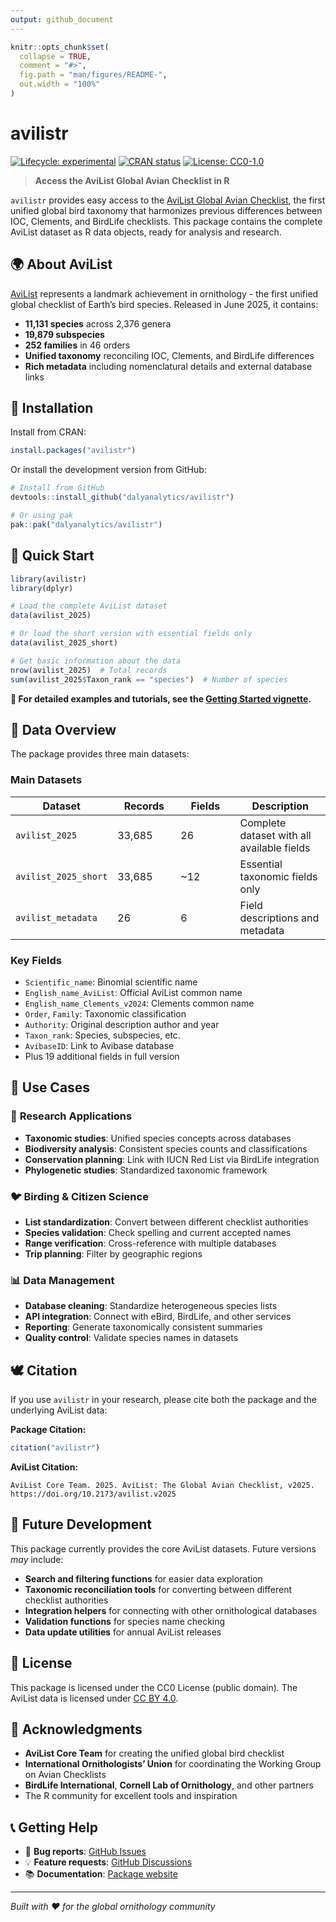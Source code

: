 ```yaml
---
output: github_document
---
```


<!-- README.md is generated from README.Rmd. Please edit that file -->

```r
knitr::opts_chunk$set(
  collapse = TRUE,
  comment = "#>",
  fig.path = "man/figures/README-",
  out.width = "100%"
)
```

# avilistr 

<!-- badges: start -->
[![Lifecycle: experimental](https://img.shields.io/badge/lifecycle-experimental-orange.svg)](https://lifecycle.r-lib.org/articles/stages.html#experimental)
[![CRAN status](https://www.r-pkg.org/badges/version/avilistr)](https://CRAN.R-project.org/package=avilistr)
[![License: CC0-1.0](https://img.shields.io/badge/License-CC0%201.0-lightgrey.svg)](http://creativecommons.org/publicdomain/cc0/)
<!-- badges: end -->

> **Access the AviList Global Avian Checklist in R**

`avilistr` provides easy access to the [AviList Global Avian Checklist](https://www.avilist.org/), the first unified global bird taxonomy that harmonizes previous differences between IOC, Clements, and BirdLife checklists. This package contains the complete AviList dataset as R data objects, ready for analysis and research.

## 🌍 About AviList

[AviList](https://www.avilist.org/) represents a landmark achievement in ornithology - the first unified global checklist of Earth's bird species. Released in June 2025, it contains:

- **11,131 species** across 2,376 genera
- **19,879 subspecies** 
- **252 families** in 46 orders
- **Unified taxonomy** reconciling IOC, Clements, and BirdLife differences
- **Rich metadata** including nomenclatural details and external database links

## 🦅 Installation

Install from CRAN:

```r
install.packages("avilistr")
```

Or install the development version from GitHub:

```r
# Install from GitHub
devtools::install_github("dalyanalytics/avilistr")

# Or using pak
pak::pak("dalyanalytics/avilistr")
```

## 🦆 Quick Start

```r
library(avilistr)
library(dplyr)

# Load the complete AviList dataset
data(avilist_2025)

# Or load the short version with essential fields only
data(avilist_2025_short)

# Get basic information about the data
nrow(avilist_2025)  # Total records
sum(avilist_2025$Taxon_rank == "species")  # Number of species
```

**📖 For detailed examples and tutorials, see the [Getting Started vignette](vignettes/getting-started.html).**


## 🦜 Data Overview

The package provides three main datasets:

### **Main Datasets**

| Dataset | Records | Fields | Description |
|---------|---------|---------|-------------|
| `avilist_2025` | 33,685 | 26 | Complete dataset with all available fields |
| `avilist_2025_short` | 33,685 | ~12 | Essential taxonomic fields only |
| `avilist_metadata` | 26 | 6 | Field descriptions and metadata |

### Key Fields

- `Scientific_name`: Binomial scientific name
- `English_name_AviList`: Official AviList common name  
- `English_name_Clements_v2024`: Clements common name
- `Order`, `Family`: Taxonomic classification
- `Authority`: Original description author and year
- `Taxon_rank`: Species, subspecies, etc.
- `AvibaseID`: Link to Avibase database
- Plus 19 additional fields in full version

## 🎯 Use Cases

### 🔬 **Research Applications**
- **Taxonomic studies**: Unified species concepts across databases
- **Biodiversity analysis**: Consistent species counts and classifications  
- **Conservation planning**: Link with IUCN Red List via BirdLife integration
- **Phylogenetic studies**: Standardized taxonomic framework

### 🐦 **Birding & Citizen Science**
- **List standardization**: Convert between different checklist authorities
- **Species validation**: Check spelling and current accepted names
- **Range verification**: Cross-reference with multiple databases
- **Trip planning**: Filter by geographic regions

### 📊 **Data Management**
- **Database cleaning**: Standardize heterogeneous species lists
- **API integration**: Connect with eBird, BirdLife, and other services
- **Reporting**: Generate taxonomically consistent summaries
- **Quality control**: Validate species names in datasets

## 🕊️ Citation

If you use `avilistr` in your research, please cite both the package and the underlying AviList data:

**Package Citation:**
```r
citation("avilistr")
```

**AviList Citation:**
```
AviList Core Team. 2025. AviList: The Global Avian Checklist, v2025. https://doi.org/10.2173/avilist.v2025
```

## 🦅 Future Development

This package currently provides the core AviList datasets. Future versions *may* include:

- **Search and filtering functions** for easier data exploration
- **Taxonomic reconciliation tools** for converting between different checklist authorities  
- **Integration helpers** for connecting with other ornithological databases
- **Validation functions** for species name checking
- **Data update utilities** for annual AviList releases

## 📄 License

This package is licensed under the CC0 License (public domain). The AviList data is licensed under [CC BY 4.0](https://creativecommons.org/licenses/by/4.0/).

## 🙏 Acknowledgments

- **AviList Core Team** for creating the unified global bird checklist
- **International Ornithologists' Union** for coordinating the Working Group on Avian Checklists  
- **BirdLife International**, **Cornell Lab of Ornithology**, and other partners
- The R community for excellent tools and inspiration

## 📞 Getting Help

- 🐛 **Bug reports**: [GitHub Issues](https://github.com/dalyanalytics/avilistr/issues)
- 💡 **Feature requests**: [GitHub Discussions](https://github.com/dalyanalytics/avilistr/discussions)  
- 📚 **Documentation**: [Package website](https://dalyanalytics.github.io/avilistr/)

---

*Built with ❤️ for the global ornithology community*
